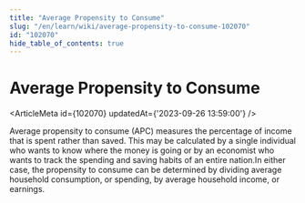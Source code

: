 ```yaml
---
title: "Average Propensity to Consume"
slug: "/en/learn/wiki/average-propensity-to-consume-102070"
id: "102070"
hide_table_of_contents: true
---
```



# Average Propensity to Consume

<ArticleMeta id={102070} updatedAt={'2023-09-26 13:59:00'} />
<div className='border-solid border-b border-t-0 my-4 border-[var(--ifm-color-gray-300)]' />

Average propensity to consume (APC) measures the percentage of income that is spent rather than saved. This may be calculated by a single individual who wants to know where the money is going or by an economist who wants to track the spending and saving habits of an entire nation.In either case, the propensity to consume can be determined by dividing average household consumption, or spending, by average household income, or earnings.
